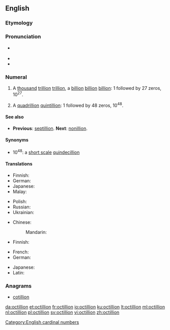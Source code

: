 ==English==

===Etymology===
{{confix|oct|gloss1=eight|illion|lang=en}}

===Pronunciation===
* {{a|UK}} {{IPA|/ɒkˈtɪl.iː.ən/|lang=en}}
* {{rhymes|ɪljən|lang=en}}
* {{hyphenation|oct|il|li|on, oc|til|li|on|lang=en}}

===Numeral===
{{head|en|numeral}}

# {{label|en|US|modern|_|British|_|&|_|Australian|[[w:Long and short scales|short scale]]}} A [[thousand]] [[trillion]] [[trillion]], a [[billion]] [[billion]] [[billion]]: 1 followed by 27 zeros, 10<sup>27</sup>.
# {{label|en|dated|_|British|_|&|_|Australian|[[w:Long and short scales|long scale]]}} A [[quadrillion]] [[quintillion]]: 1 followed by 48 zeros, 10<sup>48</sup>.

====See also====
* {{qualifier|short and long scale}} '''Previous''': [[septillion]]. '''Next''': [[nonillion]].

====Synonyms====
* 10<sup>48</sup>: a [[w:Long and short scales|short scale]] [[quindecillion]]

====Translations====
{{trans-top|a thousand trillion trillion, 10<sup>27</sup>}}
* Finnish: {{t|fi|kvadriljardi}}
* German: {{t+|de|Quadrilliarde}}
* Japanese: {{t|ja|千秭|tr=せんし, senshi|sc=Jpan}}
* Malay: {{t|ms|oktilion}}
{{trans-mid}}
* Polish: {{t|pl|kwadryliard|m}}
* Russian: {{t|ru|окталлион}}
* Ukrainian: {{t+|uk|октильйон}}
{{trans-bottom}}

{{trans-top|a quadrillion quintillion, 10<sup>48</sup>}}
* Chinese:
*: Mandarin: {{t|cmn|一極}}
* Finnish: {{t|fi|oktiljoona}}
{{trans-mid}}
* French: {{t+|fr|octillion|m}}
* German: {{t+|de|Oktillion|f}}
{{trans-bottom}}

{{checktrans-top}}
* Japanese: {{t-check|ja|千秭|tr=せんし, senshi}}
* Latin: {{t-check|la|octillio|f}}
{{checktrans-bottom}}

===Anagrams===
* [[cotillion]]

[[Category:English cardinal numbers]]

[[da:octillion]]
[[et:octillion]]
[[fr:octillion]]
[[io:octillion]]
[[ku:octillion]]
[[lt:octillion]]
[[ml:octillion]]
[[nl:octillion]]
[[pl:octillion]]
[[sv:octillion]]
[[vi:octillion]]
[[zh:octillion]]